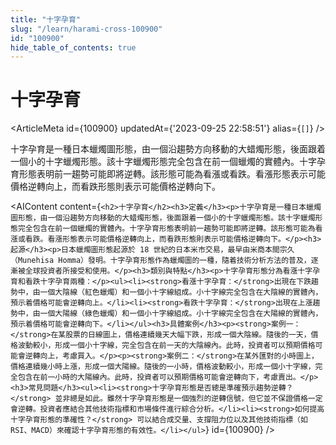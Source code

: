 ```yaml
---
title: "十字孕育"
slug: "/learn/harami-cross-100900"
id: "100900"
hide_table_of_contents: true
---
```



# 十字孕育

<ArticleMeta id={100900} updatedAt={'2023-09-25 22:58:51'} alias={`[]`} />
<div className='border-solid border-b border-t-0 my-4 border-[var(--ifm-color-gray-300)]' />

十字孕育是一種日本蠟燭圖形態，由一個沿趨勢方向移動的大蜡燭形態，後面跟着一個小的十字蠟燭形態。該十字蠟燭形態完全包含在前一個蠟燭的實體內。十字孕育形態表明前一趨勢可能即將逆轉。該形態可能為看漲或看跌。看漲形態表示可能價格逆轉向上，而看跌形態則表示可能價格逆轉向下。

<AIContent content={`<h2>十字孕育</h2><h3>定義</h3><p>十字孕育是一種日本蠟燭圖形態，由一個沿趨勢方向移動的大蜡燭形態，後面跟着一個小的十字蠟燭形態。該十字蠟燭形態完全包含在前一個蠟燭的實體內。十字孕育形態表明前一趨勢可能即將逆轉。該形態可能為看漲或看跌。看漲形態表示可能價格逆轉向上，而看跌形態則表示可能價格逆轉向下。</p><h3>起源</h3><p>日本蠟燭圖形態起源於 18 世紀的日本米市交易，最早由米商本間宗久（Munehisa Homma）發明。十字孕育形態作為蠟燭圖的一種，隨着技術分析方法的普及，逐漸被全球投資者所接受和使用。</p><h3>類別與特點</h3><p>十字孕育形態分為看漲十字孕育和看跌十字孕育兩種：</p><ul><li><strong>看漲十字孕育：</strong>出現在下跌趨勢中，由一個大陰線（紅色蠟燭）和一個小十字線組成。小十字線完全包含在大陰線的實體內，預示着價格可能會逆轉向上。</li><li><strong>看跌十字孕育：</strong>出現在上漲趨勢中，由一個大陽線（綠色蠟燭）和一個小十字線組成。小十字線完全包含在大陽線的實體內，預示着價格可能會逆轉向下。</li></ul><h3>具體案例</h3><p><strong>案例一：</strong>在某股票的日線圖上，價格連續幾天大幅下跌，形成一個大陰線。隨後的一天，價格波動較小，形成一個小十字線，完全包含在前一天的大陰線內。此時，投資者可以預期價格可能會逆轉向上，考慮買入。</p><p><strong>案例二：</strong>在某外匯對的小時圖上，價格連續幾小時上漲，形成一個大陽線。隨後的一小時，價格波動較小，形成一個小十字線，完全包含在前一小時的大陽線內。此時，投資者可以預期價格可能會逆轉向下，考慮賣出。</p><h3>常見問題</h3><ul><li><strong>十字孕育形態是否總是準確預示趨勢逆轉？</strong> 並非總是如此。雖然十字孕育形態是一個強烈的逆轉信號，但它並不保證價格一定會逆轉。投資者應結合其他技術指標和市場條件進行綜合分析。</li><li><strong>如何提高十字孕育形態的準確性？</strong> 可以結合成交量、支撐阻力位以及其他技術指標（如 RSI、MACD）來確認十字孕育形態的有效性。</li></ul>`} id={100900} />
